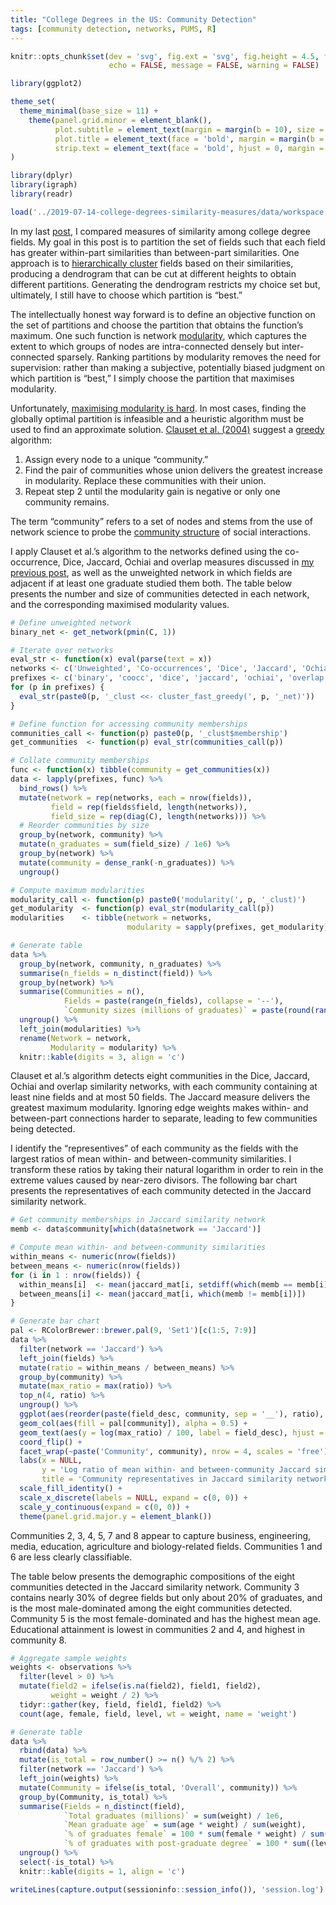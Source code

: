 ```yaml
---
title: "College Degrees in the US: Community Detection"
tags: [community detection, networks, PUMS, R]
---
```


```r
knitr::opts_chunk$set(dev = 'svg', fig.ext = 'svg', fig.height = 4.5, fig.width = 8,
                      echo = FALSE, message = FALSE, warning = FALSE)

library(ggplot2)

theme_set(
  theme_minimal(base_size = 11) +
    theme(panel.grid.minor = element_blank(),
          plot.subtitle = element_text(margin = margin(b = 10), size = 13),
          plot.title = element_text(face = 'bold', margin = margin(b = 10), size = 16),
          strip.text = element_text(face = 'bold', hjust = 0, margin = margin(b = 5), size = 12))
)
```

```r
library(dplyr)
library(igraph)
library(readr)

load('../2019-07-14-college-degrees-similarity-measures/data/workspace.RData')
```

In my last [post][prev-post], I compared measures of  similarity among college degree fields.
My goal in this post is to partition the set of fields such that each field has greater within-part similarities than between-part similarities.
One approach is to [hierarchically cluster](https://en.wikipedia.org/wiki/Hierarchical_clustering) fields based on their similarities, producing a dendrogram that can be cut at different heights to obtain different partitions.
Generating the dendrogram restricts my choice set but, ultimately, I still have to choose which partition is "best."

The intellectually honest way forward is to define an objective function on the set of partitions and choose the partition that obtains the function's maximum.
One such function is network [modularity](https://en.wikipedia.org/wiki/Modularity_(networks)), which captures the extent to which groups of nodes are intra-connected densely but inter-connected sparsely.
Ranking partitions by modularity removes the need for supervision: rather than making a subjective, potentially biased judgment on which partition is "best," I simply choose the partition that maximises modularity.

Unfortunately, [maximising modularity is hard](https://arxiv.org/abs/physics/0608255).
In most cases, finding the globally optimal partition is infeasible and a heuristic algorithm must be used to find an approximate solution.
[Clauset et al. (2004)](https://arxiv.org/abs/cond-mat/0408187) suggest a [greedy](https://en.wikipedia.org/wiki/Greedy_algorithm) algorithm:

1. Assign every node to a unique "community."
2. Find the pair of communities whose union delivers the greatest increase in modularity. Replace these communities with their union.
3. Repeat step 2 until the modularity gain is negative or only one community remains.

The term "community" refers to a set of nodes and stems from the use of network science to probe the [community structure](https://en.wikipedia.org/wiki/Community_structure) of social interactions.

I apply Clauset et al.'s algorithm to the networks defined using the co-occurrence, Dice, Jaccard, Ochiai and overlap measures discussed in [my previous post][prev-post], as well as the unweighted network in which fields are adjacent if at least one graduate studied them both.
The table below presents the number and size of communities detected in each network, and the corresponding maximised modularity values.

```r
# Define unweighted network
binary_net <- get_network(pmin(C, 1))

# Iterate over networks
eval_str <- function(x) eval(parse(text = x))
networks <- c('Unweighted', 'Co-occurrences', 'Dice', 'Jaccard', 'Ochiai', 'Overlap')
prefixes <- c('binary', 'coocc', 'dice', 'jaccard', 'ochiai', 'overlap')
for (p in prefixes) {
  eval_str(paste0(p, '_clust <<- cluster_fast_greedy(', p, '_net)'))
}

# Define function for accessing community memberships
communities_call <- function(p) paste0(p, '_clust$membership')
get_communities  <- function(p) eval_str(communities_call(p))

# Collate community memberships
func <- function(x) tibble(community = get_communities(x))
data <- lapply(prefixes, func) %>%
  bind_rows() %>%
  mutate(network = rep(networks, each = nrow(fields)),
         field = rep(fields$field, length(networks)),
         field_size = rep(diag(C), length(networks))) %>%
  # Reorder communities by size
  group_by(network, community) %>%
  mutate(n_graduates = sum(field_size) / 1e6) %>%
  group_by(network) %>%
  mutate(community = dense_rank(-n_graduates)) %>%
  ungroup()

# Compute maximum modularities
modularity_call <- function(p) paste0('modularity(', p, '_clust)')
get_modularity  <- function(p) eval_str(modularity_call(p))
modularities    <- tibble(network = networks,
                          modularity = sapply(prefixes, get_modularity))

# Generate table
data %>%
  group_by(network, community, n_graduates) %>%
  summarise(n_fields = n_distinct(field)) %>%
  group_by(network) %>%
  summarise(Communities = n(),
            Fields = paste(range(n_fields), collapse = '--'),
            `Community sizes (millions of graduates)` = paste(round(range(n_graduates), 1), collapse = '--')) %>%
  ungroup() %>%
  left_join(modularities) %>%
  rename(Network = network,
         Modularity = modularity) %>%
  knitr::kable(digits = 3, align = 'c')
```

Clauset et al.'s algorithm detects eight communities in the Dice, Jaccard, Ochiai and overlap similarity networks, with each community containing at least nine fields and at most 50 fields.
The Jaccard measure delivers the greatest maximum modularity.
Ignoring edge weights makes within- and between-part connections harder to separate, leading to few communities being detected.

I identify the "representives" of each community as the fields with the largest ratios of mean within- and between-community similarities.
I transform these ratios by taking their natural logarithm in order to rein in the extreme values caused by near-zero divisors.
The following bar chart presents the representatives of each community detected in the Jaccard similarity network.

```r
# Get community memberships in Jaccard similarity network
memb <- data$community[which(data$network == 'Jaccard')]

# Compute mean within- and between-community similarities
within_means <- numeric(nrow(fields))
between_means <- numeric(nrow(fields))
for (i in 1 : nrow(fields)) {
  within_means[i]  <- mean(jaccard_mat[i, setdiff(which(memb == memb[i]), i)])  # Ignore self-similarities
  between_means[i] <- mean(jaccard_mat[i, which(memb != memb[i])])
}

# Generate bar chart
pal <- RColorBrewer::brewer.pal(9, 'Set1')[c(1:5, 7:9)]
data %>%
  filter(network == 'Jaccard') %>%
  left_join(fields) %>%
  mutate(ratio = within_means / between_means) %>%
  group_by(community) %>%
  mutate(max_ratio = max(ratio)) %>%
  top_n(4, ratio) %>%
  ungroup() %>%
  ggplot(aes(reorder(paste(field_desc, community, sep = '__'), ratio), log(ratio))) +
  geom_col(aes(fill = pal[community]), alpha = 0.5) +
  geom_text(aes(y = log(max_ratio) / 100, label = field_desc), hjust = 0, size = 3) +
  coord_flip() +
  facet_wrap(~paste('Community', community), nrow = 4, scales = 'free') +
  labs(x = NULL,
       y = 'Log ratio of mean within- and between-community Jaccard similarities',
       title = 'Community representatives in Jaccard similarity network') +
  scale_fill_identity() +
  scale_x_discrete(labels = NULL, expand = c(0, 0)) +
  scale_y_continuous(expand = c(0, 0)) +
  theme(panel.grid.major.y = element_blank())
```

Communities 2, 3, 4, 5, 7 and 8 appear to capture business, engineering, media, education, agriculture and biology-related fields.
Communities 1 and 6 are less clearly classifiable.

The table below presents the demographic compositions of the eight communities detected in the Jaccard similarity network.
Community 3 contains nearly 30% of degree fields but only about 20% of graduates, and is the most male-dominated among the eight communities detected.
Community 5 is the most female-dominated and has the highest mean age.
Educational attainment is lowest in communities 2 and 4, and highest in community 8.

```r
# Aggregate sample weights
weights <- observations %>%
  filter(level > 0) %>%
  mutate(field2 = ifelse(is.na(field2), field1, field2),
         weight = weight / 2) %>%
  tidyr::gather(key, field, field1, field2) %>%
  count(age, female, field, level, wt = weight, name = 'weight')

# Generate table
data %>%
  rbind(data) %>%
  mutate(is_total = row_number() >= n() %/% 2) %>%
  filter(network == 'Jaccard') %>%
  left_join(weights) %>%
  mutate(Community = ifelse(is_total, 'Overall', community)) %>%
  group_by(Community, is_total) %>%
  summarise(Fields = n_distinct(field),
            `Total graduates (millions)` = sum(weight) / 1e6,
            `Mean graduate age` = sum(age * weight) / sum(weight),
            `% of graduates female` = 100 * sum(female * weight) / sum(weight),
            `% of graduates with post-graduate degree` = 100 * sum((level > 1) * weight) / sum(weight)) %>%
  ungroup() %>%
  select(-is_total) %>%
  knitr::kable(digits = 1, align = 'c')
```

[prev-post]: /blog/college-degrees-similarity-measures/

```r
writeLines(capture.output(sessioninfo::session_info()), 'session.log')
```
